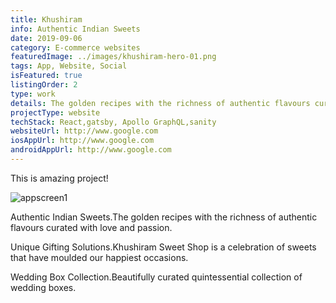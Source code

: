 ```yaml
---
title: Khushiram
info: Authentic Indian Sweets
date: 2019-09-06
category: E-commerce websites
featuredImage: ../images/khushiram-hero-01.png
tags: App, Website, Social
isFeatured: true
listingOrder: 2
type: work
details: The golden recipes with the richness of authentic flavours curated with love and passion.Khushiram Sweet Shop is a celebration of sweets that have moulded our happiest occasions.Beautifully curated quintessential collection of wedding boxes.
projectType: website
techStack: React,gatsby, Apollo GraphQL,sanity
websiteUrl: http://www.google.com
iosAppUrl: http://www.google.com
androidAppUrl: http://www.google.com
---
```


This is amazing project!

![appscreen1](../images/khushiram-hero-01.png)

Authentic Indian Sweets.The golden recipes with the richness of authentic flavours curated with love and passion.

Unique Gifting Solutions.Khushiram Sweet Shop is a celebration of sweets that have moulded our happiest occasions.

Wedding Box Collection.Beautifully curated quintessential collection of wedding boxes.
